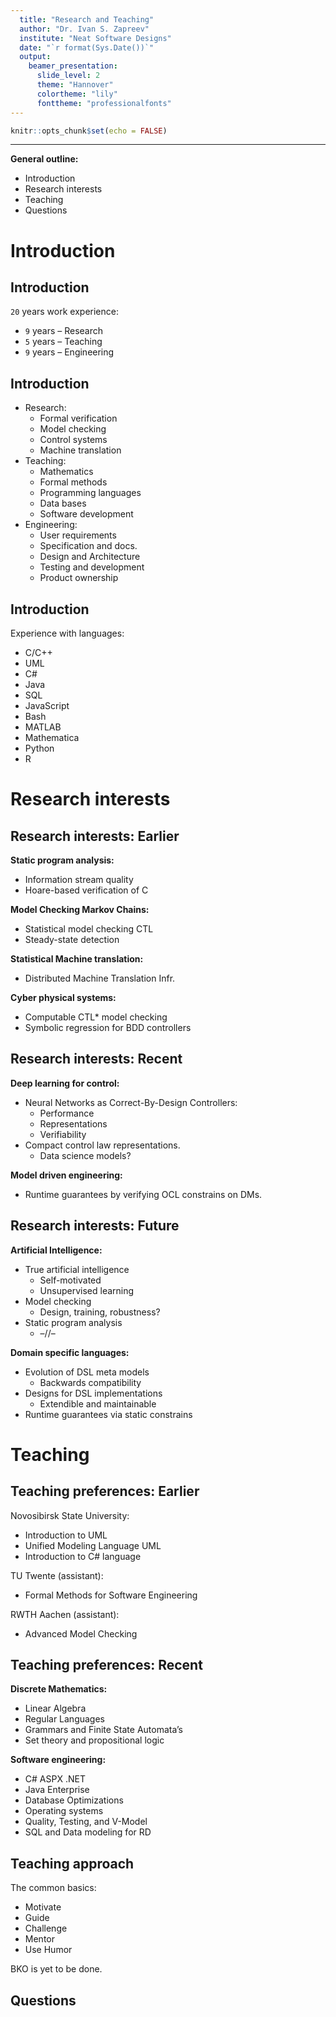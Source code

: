 ```yaml
---
  title: "Research and Teaching"
  author: "Dr. Ivan S. Zapreev"
  institute: "Neat Software Designs"
  date: "`r format(Sys.Date())`"
  output:
    beamer_presentation:
      slide_level: 2
      theme: "Hannover"
      colortheme: "lily"
      fonttheme: "professionalfonts"
---
```


```r
knitr::opts_chunk$set(echo = FALSE)
```

---
**General outline:**

* Introduction
* Research interests
* Teaching 
* Questions 

# Introduction

## Introduction

`20` years work experience:

* `9` years -- Research
* `5` years -- Teaching
* `9` years -- Engineering

## Introduction

* Research:
    * Formal verification
    * Model checking
    * Control systems
    * Machine translation
* Teaching:
    * Mathematics
    * Formal methods
    * Programming languages
    * Data bases
    * Software development
* Engineering:
    * User requirements 
    * Specification and docs.
    * Design and Architecture
    * Testing and development
    * Product ownership

## Introduction

Experience with languages:

* C/C++
* UML
* C#
* Java
* SQL
* JavaScript
* Bash
* MATLAB
* Mathematica
* Python
* R

# Research interests

## Research interests: Earlier

**Static program analysis:**

* Information stream quality
* Hoare-based verification of C

**Model Checking Markov Chains:**

* Statistical model checking CTL
* Steady-state detection

**Statistical Machine translation:**

* Distributed Machine Translation Infr.

**Cyber physical systems:**

* Computable CTL* model checking
* Symbolic regression for BDD controllers

## Research interests: Recent

**Deep learning for control:**

* Neural Networks as Correct-By-Design Controllers:
    * Performance
    * Representations
    * Verifiability
* Compact control law representations.
    * Data science models?

**Model driven engineering:**

* Runtime guarantees by verifying OCL constrains on DMs.

## Research interests: Future

**Artificial Intelligence:**

* True artificial intelligence
    * Self-motivated
    * Unsupervised learning
* Model checking
    * Design, training, robustness?
* Static program analysis
    * --//--

**Domain specific languages:**

* Evolution of DSL meta models
    * Backwards compatibility
* Designs for DSL implementations 
    * Extendible and maintainable
* Runtime guarantees via static constrains

# Teaching 

## Teaching preferences: Earlier

Novosibirsk State University:

* Introduction to UML
* Unified Modeling Language UML
* Introduction to C# language

TU Twente (assistant):

* Formal Methods for Software Engineering

RWTH Aachen (assistant):

* Advanced Model Checking

## Teaching preferences: Recent

**Discrete Mathematics:**

* Linear Algebra
* Regular Languages 
* Grammars and Finite State Automata's
* Set theory and propositional logic

**Software engineering:**

* C# ASPX .NET
* Java Enterprise
* Database Optimizations
* Operating systems
* Quality, Testing, and V-Model
* SQL and Data modeling for RD

## Teaching approach

The common basics:

* Motivate
* Guide
* Challenge
* Mentor
* Use Humor

BKO is yet to be done.

## Questions 


